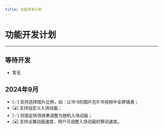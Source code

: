 ```yaml
---
title: 功能开发计划
---
```


# 功能开发计划

----

## 等待开发
- 暂无

## 2024年9月
- [✅] 支持选择图片比例，如：让16:9的图片在9:16视频中全屏铺满；
- [⌛️] 支持自定义入场动画；
- [✅] 将固定转场效果调整为随机入场动画；
- [⌛️] 支持设置动画速度，用户可调整入场动画的移动速度。


